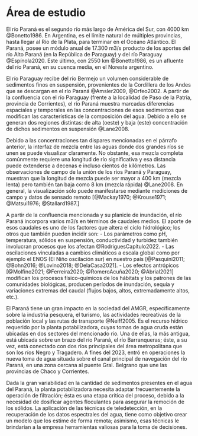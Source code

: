 
# Área de estudio {#sec-roi}

El río Paraná es el segundo río más largo de América del Sur, con 4000 km @Bonetto1986. En Argentina, es el límite natural de múltiples provincias, hasta llegar al Río de la Plata, para terminar en el Océano Atlántico. El Paraná, posee un módulo anual de 17.300 m3/s producto de los aportes del río Alto Paraná (en la República de Paraguay) y del río Paraguay @Espínola2020. Este último, con 2550 km @Bonetto1986, es un afluente del río Paraná, en su cuenca media, en el Noreste argentino.

El río Paraguay recibe del río Bermejo un volumen considerable de sedimentos finos en suspensión, provenientes de la Cordillera de los Andes que se descargan en el río Paraná  @Amsler2009, @Orfeo2002. A partir de la confluencia con el río Paraguay (frente a la localidad de Paso de la Patria, provincia de Corrientes), el río Paraná muestra marcadas diferencias espaciales y temporales en las concentraciones de esos sedimentos que modifican las características de la composición del agua. Debido a ello se generan dos regiones distintas: de alta (oeste) y baja (este) concentración de dichos sedimentos en suspensión @Lane2008.

Debido a las concentraciones tan dispares mencionadas en el párrafo anterior, la interfaz de mezcla entre las aguas donde dos grandes ríos se unen se puede visualizar claramente. No obstante, esa mezcla completa comúnmente requiere una longitud de río significativa y esa distancia puede extenderse a decenas e incluso cientos de kilómetros. Las observaciones de campo de la unión de los ríos Paraná y Paraguay, muestran que la longitud de mezcla puede ser mayor a 400 km (mezcla lenta) pero también tan baja como 8 km (mezcla rápida) @Lane2008. En general, la visualización sólo puede manifestarse mediante mediciones de campo y datos de sensado remoto [@Mackay1970; @Krouse1971; @Matsui1976; @Stallard1987.]

A partir de la confluencia mencionada y su planicie de inundación, el río Paraná incorpora varios m3/s en términos de caudales medios. El aporte de esos caudales es uno de los factores que altera el ciclo hidrológico; los otros que también pueden incidir son:
- Los parámetros como pH, temperatura, sólidos en suspensión, conductividad y turbidez también involucran procesos que los afectan @RodriguesCapítulo2022.
- Las oscilaciones vinculadas a cambios climáticos a escala global como por ejemplo el ENOS (El Niño oscilación sur) en nuestro país [@Pasquini2011; @Bohn2016; @Lovino2018; @DelaCasa2021].
- Los efectos antrópicos [@Molfino2021; @Ferreira2020;  @RomeroAcuña2020;  @Abrial2021] modifican los procesos físico-químicos de los hábitats y los patrones de las comunidades biológicas, producen períodos de inundación, sequía y variaciones extremas del caudal (flujos bajos, altos, extremadamente altos, etc.).


El Paraná tiene un gran impacto en la sociedad del AMGR, específicamente sobre la industria pesquera, el turismo, las actividades recreativas de la población local y las rutas de transporte @Neiff2005. Es el recurso hídrico requerido por la planta potabilizadora, cuyas tomas de agua cruda están ubicadas en dos sectores del mencionado río. Una de ellas, la más antigua, está ubicada sobre un brazo del río Paraná, el río Barranqueras; éste, a su vez, está conectado con dos ríos principales del área metropolitana que son los ríos Negro y Tragadero. A fines del 2023, entró en operaciones la nueva toma de agua situada sobre el canal principal de navegación del río Paraná, en una zona cercana al puente Gral. Belgrano que une las provincias de Chaco y Corrientes.

Dada la gran variabilidad en la cantidad de sedimentos presentes en el agua del Paraná, la planta potabilizadora necesita adaptar frecuentemente la operación de filtración; ésta es una etapa crítica del proceso, debido a la necesidad de dosificar agentes floculantes para asegurar la remoción de los sólidos.  La aplicación de las técnicas de teledetección, en la recuperación de los datos espectrales del agua, tiene como objetivo crear un modelo que los estime de forma remota; asimismo, esas técnicas le brindarían a la empresa herramientas valiosas para la toma de decisiones.



